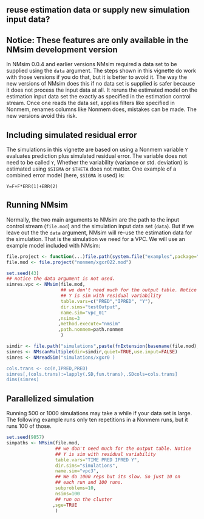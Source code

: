 

## reuse estimation data or supply new simulation input data?


## Notice: These features are only available in the NMsim development version 
In NMsim 0.0.4 and earlier versions NMsim required a data set to be
supplied using the `data` argument. The steps shown in this vignette
do work with those versions if you do that, but it is better to avoid
it. The way the new versions of NMsim does this if no data set is
supplied is safer because it does not process the input data at
all. It reruns the estimated model on the estimation input data set
the exactly as specified in the estimation control stream. Once one
reads the data set, applies filters like specified in Nonmem, renames
columns like Nonmem does, mistakes can be made. The new versions avoid
this risk.

## Including simulated residual error 
The simulations in this vignette are based on using a Nonmem variable `Y` 
evaluates prediction plus simulated residual error. The variable
does not need to be called `Y`, Whether the variability (variance or std. deviation) is estimated using `$SIGMA` or `$THETA` does not matter. One example of a combined error model (here, `$SIGMA` is used) is:

```
Y=F+F*ERR(1)+ERR(2)
```

## Running NMsim
Normally, the two main arguments to NMsim are the path to the input
control stream (`file.mod`) and the simulation input data set
(`data`). But if we leave out the the `data` argument, NMsim will
re-use the estimation data for the simulation. That is the simulation
we need for a VPC. We will use an example model included with NMsim:

```r
file.project <- function(...)file.path(system.file("examples",package="NMsim"),...)
file.mod <- file.project("nonmem/xgxr022.mod")

set.seed(43)
## notice the data argument is not used.
simres.vpc <- NMsim(file.mod,
                    ## we don't need much for the output table. Notice
                    ## Y is sim with residual variability
                    table.vars=c("PRED","IPRED", "Y"),
                    dir.sims="testOutput",
                    name.sim="vpc_01"
                   ,nsims=3
                   ,method.execute="nmsim"
                   ,path.nonmem=path.nonmem
                    )

```


```r
simdir <- file.path("simulations",paste(fnExtension(basename(file.mod),""),"vpc3",sep="_"))
simres <- NMscanMultiple(dir=simdir,quiet=TRUE,use.input=FALSE)
simres <- NMreadSim("simulations/xgxr0 )

cols.trans <- cc(Y,IPRED,PRED)
simres[,(cols.trans):=lapply(.SD,fun.trans),.SDcols=cols.trans]
dims(simres)

```




## Parallelized simulation
Running 500 or 1000 simulations may take a while if your data set is
large. The following example runs only ten repetitions in a Nonmem
runs, but it runs 100 of those. 


```r
set.seed(9857)    
simpaths <- NMsim(file.mod,
                  ## we don't need much for the output table. Notice
                  ## Y is sim with residual variability
                  table.vars="TIME PRED IPRED Y",
                  dir.sims="simulations",
                  name.sim="vpc3",
                  ## We do 1000 reps but its slow. So just 10 on
                  ## each run and 100 runs.
                  subproblems=10,
                  nsims=100
                  ## run on the cluster
                 ,sge=TRUE
                  )
```
